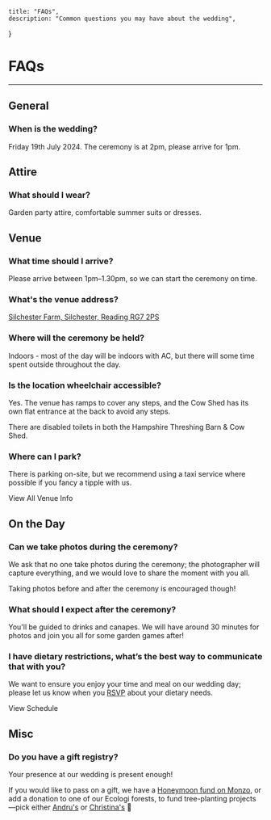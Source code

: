 
    title: "FAQs",
    description: "Common questions you may have about the wedding",
}

# FAQs
---

## General

### When is the wedding?
Friday 19th July 2024. The ceremony is at 2pm, please arrive for 1pm.

## Attire

### What should I wear?
Garden party attire, comfortable summer suits or dresses.

## Venue

### What time should I arrive?
Please arrive between 1pm–1.30pm, so we can start the ceremony on time.

### What's the venue address?
[Silchester Farm, Silchester, Reading RG7 2PS](https://maps.app.goo.gl/QZRks6AKDg4gbYSx7)

### Where will the ceremony be held?
Indoors - most of the day will be indoors with AC, but there will some time spent outside throughout the day.

### Is the location wheelchair accessible?
Yes. The venue has ramps to cover any steps, and the Cow Shed has its own flat entrance at the back to avoid any steps.

There are disabled toilets in both the Hampshire Threshing Barn & Cow Shed.

### Where can I park?
There is parking on-site, but we recommend using a taxi service where possible if you fancy a tipple with us.

<Link className={`!mt-8 !mb-12`} href={'/venue'}>View All Venue Info</Link>


## On the Day

### Can we take photos during the ceremony?
We ask that no one take photos during the ceremony; the photographer will capture everything, and we would love to share the moment with you all.

Taking photos before and after the ceremony is encouraged though!

### What should I expect after the ceremony?
You'll be guided to drinks and canapes. We will have around 30 minutes for photos and join you all for some garden games after!

### I have dietary restrictions, what’s the best way to communicate that with you?
We want to ensure you enjoy your time and meal on our wedding day; please let us know when you [RSVP](/account) about your dietary needs.

<Link className={`!mt-8 !mb-12`} href={'/venue'}>View Schedule</Link>

## Misc

### Do you have a gift registry?
Your presence at our wedding is present enough!

If you would like to pass on a gift, we have a [Honeymoon fund on Monzo](https://monzo.me/andrudunn?d=Honeymoon%20Fund), or add a donation to one of our Ecologi forests, to fund tree-planting projects—pick either [Andru's](https://dunn.wtf/ecologi) or [Christina's](https://ecologi.com/christinamankellow) 🌲

<KeyLinks faqs={false} addContainer={false} />